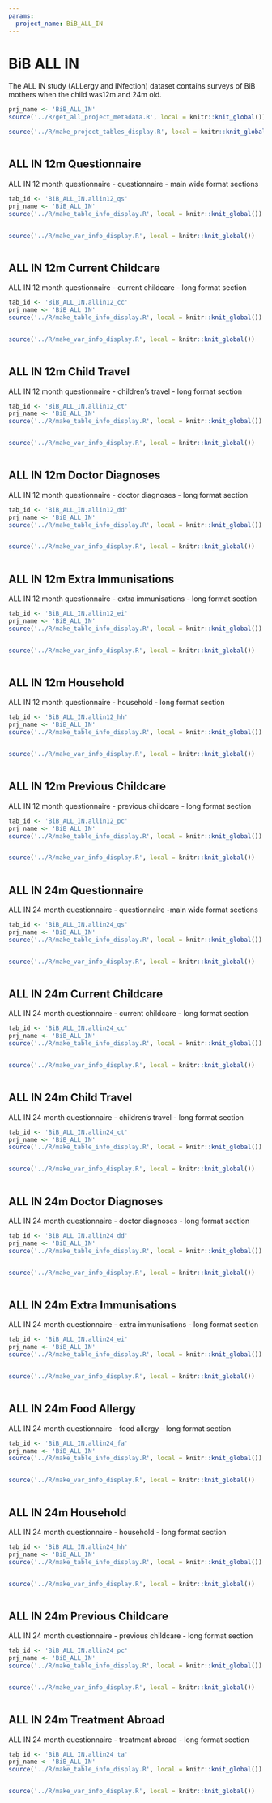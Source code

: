```yaml
---
params:
  project_name: BiB_ALL_IN
---
```






# BiB ALL IN {#bib_all_in}


The ALL IN study (ALLergy and INfection) dataset contains surveys of BiB mothers when the child was12m and 24m old.



```r
prj_name <- 'BiB_ALL_IN'
source('../R/get_all_project_metadata.R', local = knitr::knit_global())
```



```r
source('../R/make_project_tables_display.R', local = knitr::knit_global())
```



```r

```





## ALL IN 12m Questionnaire {#bib_all_in_allin12_qs}


ALL IN 12 month questionnaire - questionnaire - main wide format sections



```r
tab_id <- 'BiB_ALL_IN.allin12_qs'
prj_name <- 'BiB_ALL_IN'
source('../R/make_table_info_display.R', local = knitr::knit_global())
```



```r

```



```r
source('../R/make_var_info_display.R', local = knitr::knit_global())
```



```r

```





## ALL IN 12m Current Childcare {#bib_all_in_allin12_cc}


ALL IN 12 month questionnaire - current childcare - long format section



```r
tab_id <- 'BiB_ALL_IN.allin12_cc'
prj_name <- 'BiB_ALL_IN'
source('../R/make_table_info_display.R', local = knitr::knit_global())
```



```r

```



```r
source('../R/make_var_info_display.R', local = knitr::knit_global())
```



```r

```





## ALL IN 12m Child Travel {#bib_all_in_allin12_ct}


ALL IN 12 month questionnaire - children's travel - long format section



```r
tab_id <- 'BiB_ALL_IN.allin12_ct'
prj_name <- 'BiB_ALL_IN'
source('../R/make_table_info_display.R', local = knitr::knit_global())
```



```r

```



```r
source('../R/make_var_info_display.R', local = knitr::knit_global())
```



```r

```





## ALL IN 12m Doctor Diagnoses {#bib_all_in_allin12_dd}


ALL IN 12 month questionnaire - doctor diagnoses - long format section



```r
tab_id <- 'BiB_ALL_IN.allin12_dd'
prj_name <- 'BiB_ALL_IN'
source('../R/make_table_info_display.R', local = knitr::knit_global())
```



```r

```



```r
source('../R/make_var_info_display.R', local = knitr::knit_global())
```



```r

```





## ALL IN 12m Extra Immunisations {#bib_all_in_allin12_ei}


ALL IN 12 month questionnaire - extra immunisations - long format section



```r
tab_id <- 'BiB_ALL_IN.allin12_ei'
prj_name <- 'BiB_ALL_IN'
source('../R/make_table_info_display.R', local = knitr::knit_global())
```



```r

```



```r
source('../R/make_var_info_display.R', local = knitr::knit_global())
```



```r

```





## ALL IN 12m Household {#bib_all_in_allin12_hh}


ALL IN 12 month questionnaire - household - long format section



```r
tab_id <- 'BiB_ALL_IN.allin12_hh'
prj_name <- 'BiB_ALL_IN'
source('../R/make_table_info_display.R', local = knitr::knit_global())
```



```r

```



```r
source('../R/make_var_info_display.R', local = knitr::knit_global())
```



```r

```





## ALL IN 12m Previous Childcare {#bib_all_in_allin12_pc}


ALL IN 12 month questionnaire - previous childcare - long format section



```r
tab_id <- 'BiB_ALL_IN.allin12_pc'
prj_name <- 'BiB_ALL_IN'
source('../R/make_table_info_display.R', local = knitr::knit_global())
```



```r

```



```r
source('../R/make_var_info_display.R', local = knitr::knit_global())
```



```r

```





## ALL IN 24m Questionnaire {#bib_all_in_allin24_qs}


ALL IN 24 month questionnaire - questionnaire -main wide format sections



```r
tab_id <- 'BiB_ALL_IN.allin24_qs'
prj_name <- 'BiB_ALL_IN'
source('../R/make_table_info_display.R', local = knitr::knit_global())
```



```r

```



```r
source('../R/make_var_info_display.R', local = knitr::knit_global())
```



```r

```





## ALL IN 24m Current Childcare {#bib_all_in_allin24_cc}


ALL IN 24 month questionnaire - current childcare - long format section



```r
tab_id <- 'BiB_ALL_IN.allin24_cc'
prj_name <- 'BiB_ALL_IN'
source('../R/make_table_info_display.R', local = knitr::knit_global())
```



```r

```



```r
source('../R/make_var_info_display.R', local = knitr::knit_global())
```



```r

```





## ALL IN 24m Child Travel {#bib_all_in_allin24_ct}


ALL IN 24 month questionnaire - children's travel - long format section



```r
tab_id <- 'BiB_ALL_IN.allin24_ct'
prj_name <- 'BiB_ALL_IN'
source('../R/make_table_info_display.R', local = knitr::knit_global())
```



```r

```



```r
source('../R/make_var_info_display.R', local = knitr::knit_global())
```



```r

```





## ALL IN 24m Doctor Diagnoses {#bib_all_in_allin24_dd}


ALL IN 24 month questionnaire - doctor diagnoses - long format section



```r
tab_id <- 'BiB_ALL_IN.allin24_dd'
prj_name <- 'BiB_ALL_IN'
source('../R/make_table_info_display.R', local = knitr::knit_global())
```



```r

```



```r
source('../R/make_var_info_display.R', local = knitr::knit_global())
```



```r

```





## ALL IN 24m Extra Immunisations {#bib_all_in_allin24_ei}


ALL IN 24 month questionnaire - extra immunisations - long format section



```r
tab_id <- 'BiB_ALL_IN.allin24_ei'
prj_name <- 'BiB_ALL_IN'
source('../R/make_table_info_display.R', local = knitr::knit_global())
```



```r

```



```r
source('../R/make_var_info_display.R', local = knitr::knit_global())
```



```r

```





## ALL IN 24m Food Allergy {#bib_all_in_allin24_fa}


ALL IN 24 month questionnaire - food allergy - long format section



```r
tab_id <- 'BiB_ALL_IN.allin24_fa'
prj_name <- 'BiB_ALL_IN'
source('../R/make_table_info_display.R', local = knitr::knit_global())
```



```r

```



```r
source('../R/make_var_info_display.R', local = knitr::knit_global())
```



```r

```





## ALL IN 24m Household {#bib_all_in_allin24_hh}


ALL IN 24 month questionnaire - household - long format section



```r
tab_id <- 'BiB_ALL_IN.allin24_hh'
prj_name <- 'BiB_ALL_IN'
source('../R/make_table_info_display.R', local = knitr::knit_global())
```



```r

```



```r
source('../R/make_var_info_display.R', local = knitr::knit_global())
```



```r

```





## ALL IN 24m Previous Childcare {#bib_all_in_allin24_pc}


ALL IN 24 month questionnaire - previous childcare - long format section



```r
tab_id <- 'BiB_ALL_IN.allin24_pc'
prj_name <- 'BiB_ALL_IN'
source('../R/make_table_info_display.R', local = knitr::knit_global())
```



```r

```



```r
source('../R/make_var_info_display.R', local = knitr::knit_global())
```



```r

```





## ALL IN 24m Treatment Abroad {#bib_all_in_allin24_ta}


ALL IN 24 month questionnaire - treatment abroad - long format section



```r
tab_id <- 'BiB_ALL_IN.allin24_ta'
prj_name <- 'BiB_ALL_IN'
source('../R/make_table_info_display.R', local = knitr::knit_global())
```



```r

```



```r
source('../R/make_var_info_display.R', local = knitr::knit_global())
```



```r

```



